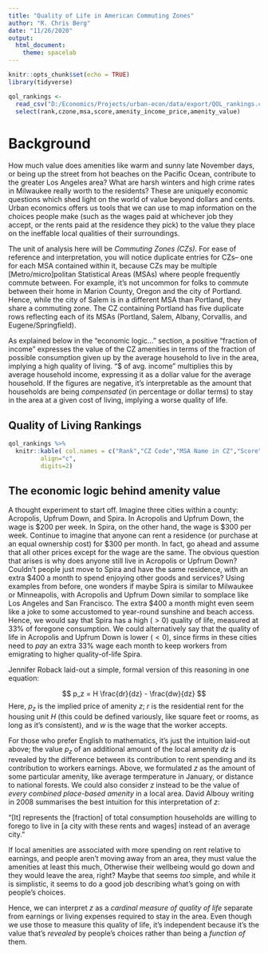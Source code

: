 ```yaml
---
title: "Quality of Life in American Commuting Zones"
author: "R. Chris Berg"
date: "11/26/2020"
output: 
  html_document:
    theme: spacelab
---
```


```r
knitr::opts_chunk$set(echo = TRUE)
library(tidyverse)

qol_rankings <- 
  read_csv("D:/Economics/Projects/urban-econ/data/export/QOL_rankings.csv") %>%
  select(rank,czone,msa,score,amenity_income_price,amenity_value)

```

# Background

How much value does amenities like warm and sunny late November days, or being up the street from hot beaches on the Pacific Ocean, contribute to the greater Los Angeles area? What are harsh winters and high crime rates in Milwaukee really worth to the residents? These are uniquely economic questions which shed light on the world of value beyond dollars and cents. Urban economics offers us tools that we can use to map information on the choices people make (such as the wages paid at whichever job they accept, or the rents paid at the residence they pick) to the value they place on the ineffable local qualities of their surroundings.

The unit of analysis here will be *Commuting Zones (CZs).* For ease of reference and interpretation, you will notice duplicate entries for CZs-- one for each MSA contained within it, because CZs may be multiple [Metro/micro]politan Statistical Areas (MSAs) where people frequently commute between. For example, it's not uncommon for folks to commute between their home in Marion County, Oregon and the city of Portland. Hence, while the city of Salem is in a different MSA than Portland, they share a commuting zone. The CZ containing Portland has five duplicate rows reflecting each of its MSAs (Portland, Salem, Albany, Corvallis, and Eugene/Springfield).

As explained below in the "economic logic..." section, a positive "fraction of income" expresses the value of the CZ amenities in terms of the fraction of possible consumption given up by the average household to live in the area, implying a high quality of living. "\$ of avg. income" multiplies this by average household income, expressing it as a dollar value for the average household. If the figures are negative, it's interpretable as the amount that households are being *compensated* (in percentage or dollar terms) to stay in the area at a given cost of living, implying a worse quality of life.

## Quality of Living Rankings

```r
qol_rankings %>%
  knitr::kable( col.names = c("Rank","CZ Code","MSA Name in CZ","Score","Amenity value (fraction of income)","Amenity value ($ of avg. income)") ,
         align="c",
         digits=2)
```

## The economic logic behind amenity value

A thought experiment to start off. Imagine three cities within a county: Acropolis, Upfrum Down, and Spira. In Acropolis and Upfrum Down, the wage is \$200 per week. In Spira, on the other hand, the wage is \$300 per week. Continue to imagine that anyone can rent a residence (or purchase at an equal ownership cost) for \$300 per month. In fact, go ahead and assume that all other prices except for the wage are the same. The obvious question that arises is why does anyone still live in Acropolis or Upfrum Down? Couldn't people just move to Spira and have the same residence, with an extra \$400 a month to spend enjoying other goods and services? Using examples from before, one wonders if maybe Spira is similar to Milwaukee or Minneapolis, with Acropolis and Upfrum Down similar to somplace like Los Angeles and San Francisco. The extra \$400 a month might even seem like a joke to some accustomed to year-round sunshine and beach access. Hence, we would say that Spira has a high ($>0$) quality of life, measured at 33\% of foregone consumption. We could alternatively say that the quality of life in Acropolis and Upfrum Down is lower ($<0$), since firms in these cities need to *pay* an extra 33\% wage each month to keep workers from emigrating to higher quality-of-life Spira.

Jennifer Roback laid-out a simple, formal version of this reasoning in one equation:

$$ p_z = H \frac{dr}{dz} - \frac{dw}{dz} $$
Here, $p_z$ is the implied price of amenity $z$; $r$ is the residential rent for the housing unit $H$ (this could be defined variously, like square feet or rooms, as long as it's consistent), and $w$ is the wage that the worker accepts.

For those who prefer English to mathematics, it's just the intuition laid-out above; the value $p_z$ of an additional amount of the local amenity $dz$ is revealed by the difference between its contribution to rent spending and its contribution to workers earnings. Above, we formulated $z$ as the amount of some particular amenity, like average termperature in January, or distance to national forests. We could also consider $z$ instead to be the value of *every combined place-based amenity* in a local area. David Albouy writing in 2008 summarises the best intuition for this interpretation of $z$:

"[It] represents the [fraction] of total consumption households are willing to forego to live in [a city with these rents and wages] instead of an average city."

If local amenities are associated with more spending on rent relative to earnings, and people aren't moving away from an area, they must value the amenities at least this much, Otherwise their wellbeing would go down and they would leave the area, right? Maybe that seems *too* simple, and while it is simplistic, it seems to do a good job describing what's going on with people's choices.

Hence, we can interpret $z$ as a *cardinal measure of quality of life* separate from earnings or living expenses required to stay in the area. Even though we use those to measure this quality of life, it's independent because it's the value that's *revealed* by people's choices rather than being a *function of* them.